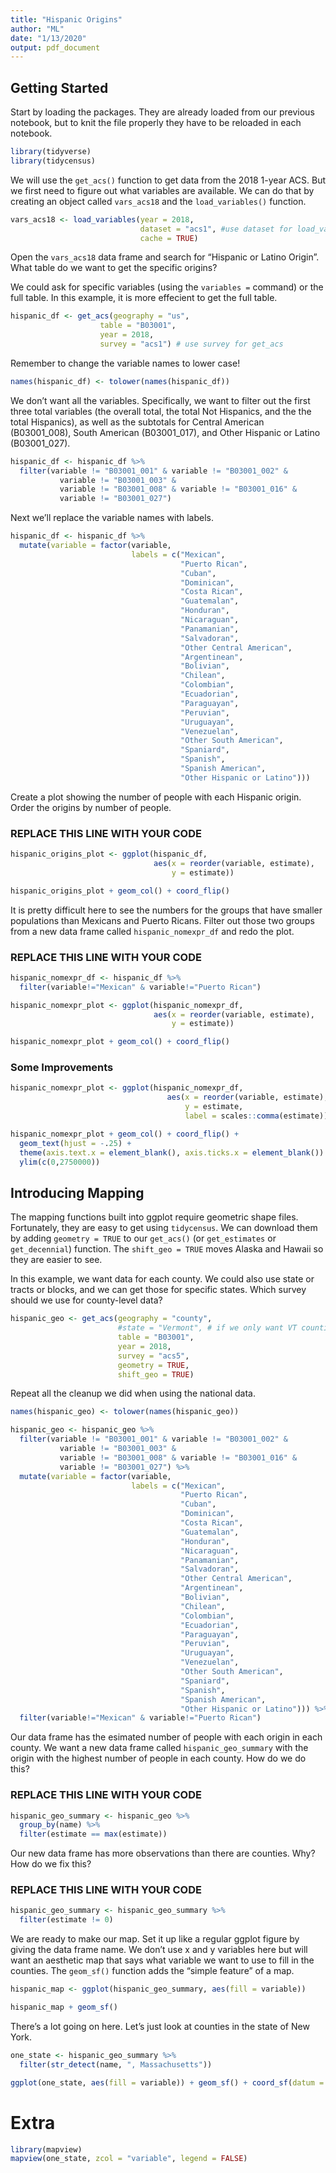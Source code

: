 ```yaml
---
title: "Hispanic Origins"
author: "ML"
date: "1/13/2020"
output: pdf_document
---
```


## Getting Started
Start by loading the packages. They are already loaded from our previous notebook, but to knit the file properly they have to be reloaded in each notebook.

```r
library(tidyverse)
library(tidycensus)
```

We will use the `get_acs()` function to get data from the 2018 1-year ACS. But we first need to figure out what variables are available. We can do that by creating an object called `vars_acs18` and the `load_variables()` function.

```r
vars_acs18 <- load_variables(year = 2018,
                             dataset = "acs1", #use dataset for load_variables
                             cache = TRUE)
```

Open the `vars_acs18` data frame and search for "Hispanic or Latino Origin". What table do we want to get the specific origins?

We could ask for specific variables (using the `variables =` command) or the full table. In this example, it is more effecient to get the full table.

```r
hispanic_df <- get_acs(geography = "us",
                    table = "B03001",
                    year = 2018,
                    survey = "acs1") # use survey for get_acs
```

Remember to change the variable names to lower case!

```r
names(hispanic_df) <- tolower(names(hispanic_df))
```

We don't want all the variables. Specifically, we want to filter out the first three total variables (the overall total, the total Not Hispanics, and the the total Hispanics), as well as the subtotals for Central American (B03001_008), South American (B03001_017), and Other Hispanic or Latino (B03001_027).

```r
hispanic_df <- hispanic_df %>%
  filter(variable != "B03001_001" & variable != "B03001_002" &
           variable != "B03001_003" &
           variable != "B03001_008" & variable != "B03001_016" &
           variable != "B03001_027")
```

Next we'll replace the variable names with labels.

```r
hispanic_df <- hispanic_df %>%
  mutate(variable = factor(variable,
                           labels = c("Mexican",
                                      "Puerto Rican",
                                      "Cuban",
                                      "Dominican",
                                      "Costa Rican",
                                      "Guatemalan",
                                      "Honduran",
                                      "Nicaraguan",
                                      "Panamanian",
                                      "Salvadoran",
                                      "Other Central American",
                                      "Argentinean",
                                      "Bolivian",
                                      "Chilean",
                                      "Colombian",
                                      "Ecuadorian",
                                      "Paraguayan",
                                      "Peruvian",
                                      "Uruguayan",
                                      "Venezuelan",
                                      "Other South American",
                                      "Spaniard",
                                      "Spanish",
                                      "Spanish American",
                                      "Other Hispanic or Latino")))
```

Create a plot showing the number of people with each Hispanic origin. Order the origins by number of people.

### REPLACE THIS LINE WITH YOUR CODE

```r
hispanic_origins_plot <- ggplot(hispanic_df, 
                                aes(x = reorder(variable, estimate), 
                                    y = estimate))

hispanic_origins_plot + geom_col() + coord_flip()
```

It is pretty difficult here to see the numbers for the groups that have smaller populations than Mexicans and Puerto Ricans. Filter out those two groups from a new data frame called `hispanic_nomexpr_df` and redo the plot.

### REPLACE THIS LINE WITH YOUR CODE

```r
hispanic_nomexpr_df <- hispanic_df %>%
  filter(variable!="Mexican" & variable!="Puerto Rican")
```

```r
hispanic_nomexpr_plot <- ggplot(hispanic_nomexpr_df,
                                aes(x = reorder(variable, estimate),
                                    y = estimate))

hispanic_nomexpr_plot + geom_col() + coord_flip()
```

### Some Improvements
```r
hispanic_nomexpr_plot <- ggplot(hispanic_nomexpr_df, 
                                   aes(x = reorder(variable, estimate),
                                       y = estimate,
                                       label = scales::comma(estimate)))

hispanic_nomexpr_plot + geom_col() + coord_flip() + 
  geom_text(hjust = -.25) + 
  theme(axis.text.x = element_blank(), axis.ticks.x = element_blank()) +
  ylim(c(0,2750000)) 
```

## Introducing Mapping

The mapping functions built into ggplot require geometric shape files. Fortunately, they are easy to get using `tidycensus`. We can download them by adding `geometry = TRUE` to our `get_acs()` (or `get_estimates` or `get_decennial`) function. The `shift_geo = TRUE` moves Alaska and Hawaii so they are easier to see. 

In this example, we want data for each county. We could also use state or tracts or blocks, and we can get those for specific states. Which survey should we use for county-level data? 

```r
hispanic_geo <- get_acs(geography = "county",
                        #state = "Vermont", # if we only want VT counties
                        table = "B03001",
                        year = 2018,
                        survey = "acs5",
                        geometry = TRUE,
                        shift_geo = TRUE)
```

Repeat all the cleanup we did when using the national data.

```r
names(hispanic_geo) <- tolower(names(hispanic_geo))

hispanic_geo <- hispanic_geo %>%
  filter(variable != "B03001_001" & variable != "B03001_002" &
           variable != "B03001_003" &
           variable != "B03001_008" & variable != "B03001_016" &
           variable != "B03001_027") %>%
  mutate(variable = factor(variable,
                           labels = c("Mexican",
                                      "Puerto Rican",
                                      "Cuban",
                                      "Dominican",
                                      "Costa Rican",
                                      "Guatemalan",
                                      "Honduran",
                                      "Nicaraguan",
                                      "Panamanian",
                                      "Salvadoran",
                                      "Other Central American",
                                      "Argentinean",
                                      "Bolivian",
                                      "Chilean",
                                      "Colombian",
                                      "Ecuadorian",
                                      "Paraguayan",
                                      "Peruvian",
                                      "Uruguayan",
                                      "Venezuelan",
                                      "Other South American",
                                      "Spaniard",
                                      "Spanish",
                                      "Spanish American",
                                      "Other Hispanic or Latino"))) %>%
  filter(variable!="Mexican" & variable!="Puerto Rican")
```

Our data frame has the esimated number of people with each origin in each county. We want a new data frame called `hispanic_geo_summary` with the origin with the highest number of people in each county. How do we do this?

### REPLACE THIS LINE WITH YOUR CODE

```r
hispanic_geo_summary <- hispanic_geo %>%
  group_by(name) %>%
  filter(estimate == max(estimate))
```

Our new data frame has more observations than there are counties. Why? How do we fix this?

### REPLACE THIS LINE WITH YOUR CODE

```r
hispanic_geo_summary <- hispanic_geo_summary %>%
  filter(estimate != 0)
```

We are ready to make our map. Set it up like a regular ggplot figure by giving the data frame name. We don't use x and y variables here but will want an aesthetic map that says what variable we want to use to fill in the counties. The `geom_sf()` function adds the "simple feature" of a map.

```r
hispanic_map <- ggplot(hispanic_geo_summary, aes(fill = variable))

hispanic_map + geom_sf()
```

There's a lot going on here. Let's just look at counties in the state of New York.

```r
one_state <- hispanic_geo_summary %>%
  filter(str_detect(name, ", Massachusetts"))

ggplot(one_state, aes(fill = variable)) + geom_sf() + coord_sf(datum = NA)
```


# Extra

```r
library(mapview)
mapview(one_state, zcol = "variable", legend = FALSE)
```


